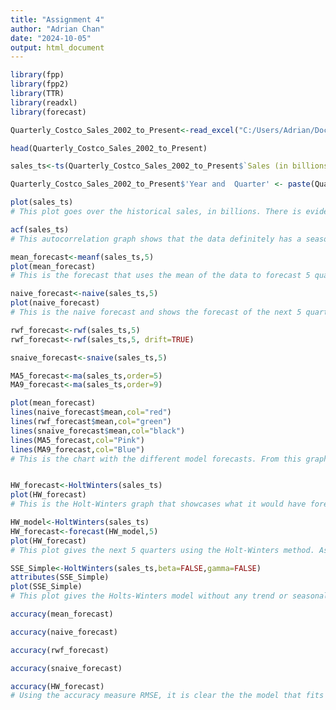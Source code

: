---
title: "Assignment 4"
author: "Adrian Chan"
date: "2024-10-05"
output: html_document
---

```{r}
library(fpp)
library(fpp2)
library(TTR)
library(readxl)
library(forecast)

Quarterly_Costco_Sales_2002_to_Present<-read_excel("C:/Users/Adrian/Documents/Business Forecasting/Quarterly Costco Sales 2002 to Present.xlsx")

head(Quarterly_Costco_Sales_2002_to_Present)

sales_ts<-ts(Quarterly_Costco_Sales_2002_to_Present$`Sales (in billions)`,start=c(2002,1),frequency=4)

Quarterly_Costco_Sales_2002_to_Present$'Year and  Quarter' <- paste(Quarterly_Costco_Sales_2002_to_Present$`Fiscal year`,"Q",Quarterly_Costco_Sales_2002_to_Present$Quarter)

plot(sales_ts)
# This plot goes over the historical sales, in billions. There is evidence of a seasonal trend where each quarter 4 sees a jump in revenues.

acf(sales_ts)
# This autocorrelation graph shows that the data definitely has a seasonal trend

mean_forecast<-meanf(sales_ts,5)
plot(mean_forecast)
# This is the forecast that uses the mean of the data to forecast 5 quarters ahead. 

naive_forecast<-naive(sales_ts,5)
plot(naive_forecast)
# This is the naive forecast and shows the forecast of the next 5 quarters using the previous quarter's sales data from Costco.

rwf_forecast<-rwf(sales_ts,5)
rwf_forecast<-rwf(sales_ts,5, drift=TRUE)

snaive_forecast<-snaive(sales_ts,5)

MA5_forecast<-ma(sales_ts,order=5)
MA9_forecast<-ma(sales_ts,order=9)

plot(mean_forecast)
lines(naive_forecast$mean,col="red")
lines(rwf_forecast$mean,col="green")
lines(snaive_forecast$mean,col="black")
lines(MA5_forecast,col="Pink")
lines(MA9_forecast,col="Blue")
# This is the chart with the different model forecasts. From this graph, it can be seen that the seasonal naive forecast seems to be the one that is most accurate amongst the forecasts that are shown here, as it accounts for seasonality.


HW_forecast<-HoltWinters(sales_ts)
plot(HW_forecast)
# This is the Holt-Winters graph that showcases what it would have forecasted in previous quarters. Compared to the other models, this one appears to be the most accurate as it is the one that takes into account the seasonality the most.

HW_model<-HoltWinters(sales_ts)
HW_forecast<-forecast(HW_model,5)
plot(HW_forecast)
# This plot gives the next 5 quarters using the Holt-Winters method. As can be seen from the plot, this method takes into account seasonality and adjusts the forecast based on historical seasonal trends, making it a more accurate model.

SSE_Simple<-HoltWinters(sales_ts,beta=FALSE,gamma=FALSE)
attributes(SSE_Simple)
plot(SSE_Simple)
# This plot gives the Holts-Winters model without any trend or seasonality. As can be seen from this plot, the forecast is not as accurate as when it does take into account both the beta and the gamma.

accuracy(mean_forecast)

accuracy(naive_forecast)

accuracy(rwf_forecast)

accuracy(snaive_forecast)

accuracy(HW_forecast)
# Using the accuracy measure RMSE, it is clear the the model that fits better with the data is the Holt-Winters method. It has the lowest RMSE, meaning that there are less deviations from the actual values that are being forecasted.
```

